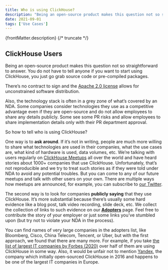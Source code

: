 ```yaml
---
title: Who is using ClickHouse?
description: "Being an open-source product makes this question not so straightforward to answer. You do not have to tell anyone if you want to start using ClickHouse, you just go grab source code or pre-compiled packages."
date: 2021-09-01
tags: ['Use Cases']
---
```


{frontMatter.description}
{/* truncate */}

## ClickHouse Users

Being an open-source product makes this question not so straightforward to answer. You do not have to tell anyone if you want to start using ClickHouse, you just go grab source code or pre-compiled packages. 

There’s no contract to sign and the [Apache 2.0 license](https://github.com/ClickHouse/ClickHouse/blob/master/LICENSE) allows for unconstrained software distribution.

Also, the technology stack is often in a grey zone of what’s covered by an NDA. Some companies consider technologies they use as a competitive advantage even if they are open-source and do not allow employees to share any details publicly. Some see some PR risks and allow employees to share implementation details only with their PR department approval.

So how to tell who is using ClickHouse?

One way is to **ask around**. If it’s not in writing, people are much more willing to share what technologies are used in their companies, what the use cases are, what kind of hardware is used, data volumes, etc. We’re talking with users regularly on [ClickHouse Meetups](https://www.youtube.com/channel/UChtmrD-dsdpspr42P_PyRAw/playlists) all over the world and have heard stories about 1000+ companies that use ClickHouse. Unfortunately, that’s not reproducible and we try to treat such stories as if they were told under NDA to avoid any potential troubles. But you can come to any of our future meetups and talk with other users on your own. There are multiple ways how meetups are announced, for example, you can subscribe to [our Twitter](http://twitter.com/ClickHouseDB/).

The second way is to look for companies **publicly saying** that they use ClickHouse. It’s more substantial because there’s usually some hard evidence like a blog post, talk video recording, slide deck, etc. We collect the collection of links to such evidence on our **[Adopters](https://clickhouse.com/docs/about-us/adopters)** page. Feel free to contribute the story of your employer or just some links you’ve stumbled upon (but try not to violate your NDA in the process).

You can find names of very large companies in the adopters list, like Bloomberg, Cisco, China Telecom, Tencent, or Uber, but with the first approach, we found that there are many more. For example, if you take [the list of largest IT companies by Forbes (2020)](https://www.forbes.com/sites/hanktucker/2020/05/13/worlds-largest-technology-companies-2020-apple-stays-on-top-zoom-and-uber-debut/) over half of them are using ClickHouse in some way. Also, it would be unfair not to mention [Yandex](https://clickhouse.com/docs/about-us/history), the company which initially open-sourced ClickHouse in 2016 and happens to be one of the largest IT companies in Europe.
